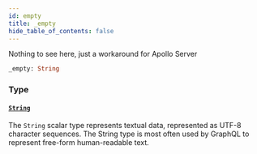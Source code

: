```yaml
---
id: empty
title: _empty
hide_table_of_contents: false
---
```



Nothing to see here, just a workaround for Apollo Server

```graphql
_empty: String
```


### Type

#### [`String`](/demand/api/graphql-admin/reference/scalars/string)

The `String` scalar type represents textual data, represented as UTF-8 character sequences. The String type is most often used by GraphQL to represent free-form human-readable text.




